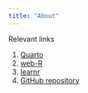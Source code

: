 ```yaml
---
title: "About"
---
```


Relevant links

1. [Quarto](https://quarto.org)
2. [web-R](https://quarto-webr.thecoatlessprofessor.com)
3. [learnr](https://rstudio.github.io/learnr/)
4. [GitHub repository](https://github.com/jmclawson/webr-checker)

